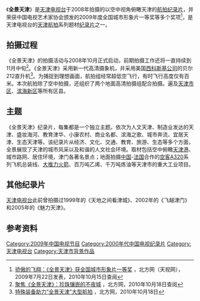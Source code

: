 {{电视节目信息框
| 颜色       = 
| 名称       = 全景天津
| 原名       = Tianjin Panoramas
| 图片       = 
| 图说       = 
| 类型       = [[纪录片|纪录片]]
| 原创       = [[天津广播电影电视集团|天津广电集团]]和[[天津电视台|天津电视台]]
| 发展       = 
| 导演       = 
| 主持       = 
| 配音       = 
| 旁白       = 
| 国家       = {{CHN}}
| 地区       = [[天津市|天津市]]
| 语言       = [[普通话|普通话]]
| 系列数     = 5
| 辑数       = 
| 集数       = 15
| 每集列表   = 
| 执行制片   = 
| 制片人     = 李家森
| 监制       = 
| 副制片人   = 
| 共同制片人 = 
| 编审       = 
| 剪辑       = 
| 外景       = 李金镜
| 机位       = 
| 每集长     = 约10分钟
| 频道       = [[天津卫视|天津卫视]]、[[天津电视台滨海频道|天津电视台滨海频道]]
| 电视网     = 
| 电视台     = [[天津电视台|天津电视台]]
| 视频制式   = 
| 音频制式   = 
| 首播国家   = {{CHN}}
| 首播地区   = [[天津市|天津市]]
| 相关剧集   = 
| 官方网站   = http://tjtv.enorth.com.cn/system/2008/10/22/003734937.shtml 天视网
}}

《'''全景天津'''》是[[天津电视台|天津电视台]]于2008年拍摄的以空中视角俯瞰天津的[[航拍|航拍]][[纪录片|纪录片]]，并荣获中国电视艺术家协会颁发的2009年度全国城市形象片一等奖等多个奖项<ref>[http://tjtv.enorth.com.cn/system/2009/07/22/004133951.shtml 骄傲的飞翔：《全景天津》获全国城市形象片一等奖] {{Wayback|url=http://tjtv.enorth.com.cn/system/2009/07/22/004133951.shtml |date=20090812055449 }}，北方网（天视网），2009年7月22日发表，2010年10月15日查阅</ref>，是天津电视台的[[天津|天津]][[航拍|航拍]]系列题材[[纪录片|纪录片]]之一。

== 拍摄过程 ==
《全景天津》的拍摄活动与2008年10月正式启动，前期拍摄工作还将一直持续到11月中旬<ref>[http://tjtv.enorth.com.cn/system/2008/11/14/003775324.shtml 聚焦《全景天津》：珍珠镶嵌的不夜城] {{Wayback|url=http://tjtv.enorth.com.cn/system/2008/11/14/003775324.shtml |date=20160304080316 }}，北方网，2010年10月18日查阅</ref>。《全景天津》采用新一代高清摄象机，并采用美国[[西科斯基公司|西科斯基公司]]的贝尔212直升机<ref>[http://tjtv.enorth.com.cn/system/2008/10/14/003718803.shtml 特殊装备助力“全景天津”大型航拍] {{Wayback|url=http://tjtv.enorth.com.cn/system/2008/10/14/003718803.shtml |date=20090815012638 }}，北方网，2010年10月18日</ref>。为捕捉到理想画面，航拍组经常超低空飞行，有时飞行高度仅有百米。本次航拍除了空中拍摄，还组织了两个地面高清拍摄组配合拍摄。遍及[[天津市区|天津市区]]、[[滨海新区|滨海新区]]等所有区县。

== 主题 ==
《全景天津》纪录片，每集都是一个独立主题。依次为人文天津、制造业发达的天津、盛妆海河、教育津华、小康农村、商业名都、滨海之歌、城市奔流、宜居天津、生态天津等。该纪录片从经济、文化、交通、教育、旅游、生态等多个方面，全景展现了天津的城市风采以及和谐的人文社会环境。取材包括空中俯瞰[[天津港|天津港]]、城市路网、居住环境，津门各著名景点；地面拍摄[[中国|中国]]-[[法国|法国]]合作的[[空客A320|空客A320]]系列飞机总装线、[[长征五号系列火箭|大推力火箭]]、百万吨乙烯、千万吨炼油等天津市的重大工业项目。

== 其他纪录片 ==
[[天津电视台|天津电视台]]此前曾拍摄过1999年的《天地之间看津城》、2002年的《飞越津门》和2005年的《魅力天津》。

== 参考资料 ==
{{reflist}}
{{天津航拍纪录片}}

[[Category:2009年中国电视节目|Category:2009年中国电视节目]]
[[Category:2000年代中国电视纪录片|Category:2000年代中国电视纪录片]]
[[Category:天津电视台|Category:天津电视台]]
[[Category:天津市背景作品|Category:天津市背景作品]]